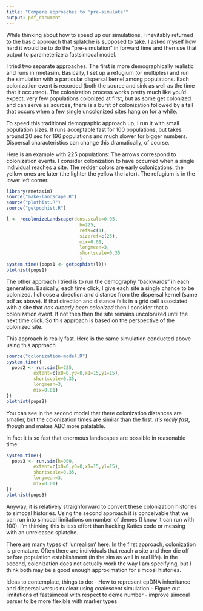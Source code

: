 ```yaml
---
title: "Compare approaches to 'pre-simulate'"
output: pdf_document
---
```


While thinking about how to speed up our simulations, I inevitably returned to the basic approach that splatche is supposed to take.  I asked myself how hard it would be to do the "pre-simulation" in forward time and then use that output to parameterize a fastsimcoal model.

I tried two separate approaches.  The first is more demographically realistic and runs in rmetasim.  Basically, I set up a refugium (or multiples) and run the simulation with a particular dispersal kernel among populations.  Each colonization event is recorded (both the source and sink as well as the time that it occurred).  The colonization process works pretty much like you'd expect, very few populations colonized at first, but as some get colonized and can serve as sources, there is a burst of colonization followed by a tail that occurs when a few single uncolonized sites hang on for a while.

To speed this traditional demographic approach up, I run it with small population sizes.  It runs acceptable fast for 100 populations, but takes around 20 sec for 196 populations and much slower for bigger numbers.  Dispersal characteristics can change this dramatically, of course.

Here is an example with 225 populations:  The arrows correspond to colonization events.  I consider colonization to have occurred when a single individual reaches a site.  The redder colors are early colonizations, the yellow ones are later (the lighter the yellow the later).  The refugium is in the lower left corner.
```r
library(rmetasim)
source("make-landscape.R")
source("plothist.R")
source("getpophist.R")

l <- recolonizeLandscape(dens.scale=0.05,
                           h=225,
                           refs=c(1),
                           sizeref=c(25),
                           mix=0.01,
                           longmean=3,
                           shortscale=0.35
                           )
system.time({pops1 <- getpophist(l)})
plothist(pops1)
```

The other approach I tried is to run the demography "backwards" in each generation.  Basically, each time click, I give each site a single chance to be colonized.  I choose a direction and distance from the dispersal kernel (same pdf as above).  If that direction and distance falls in a grid cell associated with a site that *has already been colonized* then I consider that a colonization event. If not then then the site remains uncolonized until the next time click. So this approach is based on the perspective of the colonized site.

This approach is really fast.  Here is the same simulation conducted above using this approach
```r
source("colonization-model.R")
system.time({
  pops2 <- run.sim(h=225,
          extent=c(x0=0,y0=0,x1=15,y1=15),
          shortscale=0.35,
          longmean=3,
          mix=0.01)
})
plothist(pops2)
```
You can see in the second model that there colonization distances are smaller, but the colonization times are similar than the first.  *It's really fast, though* and makes ABC more palatable.  

In fact it is so fast that enormous landscapes are possible in reasonable time:
```r
system.time({
  pops3 <- run.sim(h=900,
          extent=c(x0=0,y0=0,x1=15,y1=15),
          shortscale=0.35,
          longmean=3,
          mix=0.01)
})
plothist(pops3)
```

Anyway, it is relatively straighforward to convert these colonization histories to simcoal histories.  Using the second approach it is conceivable that we can run into simcoal limitations on number of demes (I know it can run with 100).  I'm thinking this is less effort than hacking Katies code or messing with an unreleased splatche.

There are many types of 'unrealism' here.  In the first approach, colonization is premature.  Often there are individuals that reach a site and then die off before population establishment (in the sim as well in real life).  In the second, colonization does not actually work the way I am specifying, but I think both may be a good enough approximation for simcoal histories.

Ideas to contemplate, things to do:
- How to represent cpDNA inheritance and dispersal versus nuclear using coalescent simulation
- Figure out limitations of fastsimcoal with respect to deme number
- improve simcoal parser to be more flexible with marker types
 
 

